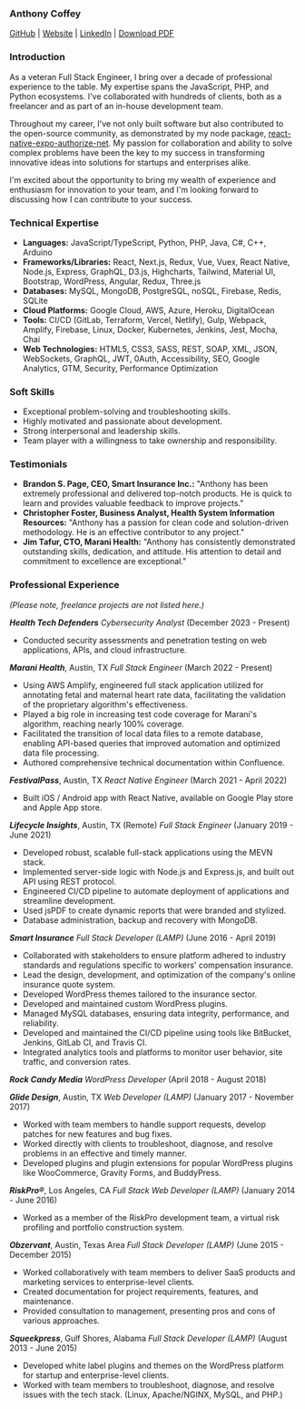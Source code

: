 ### Anthony Coffey

<a href="https://github.com/anthonycoffey" target="_blank" rel="noopener noreferrer">GitHub</a> |
<a href="https://coffey.codes" target="_blank">Website</a> |
<a href="https://www.linkedin.com/in/coffeyanthony/" target="_blank" rel="noopener noreferrer">LinkedIn</a> |
<a href="/Anthony%20Coffey%20-%20Resume.pdf" target="_blank">Download PDF</a>


### Introduction

As a veteran Full Stack Engineer, I bring over a decade of professional experience to the table. My expertise spans the JavaScript, PHP, and Python ecosystems. I've collaborated with hundreds of clients, both as a freelancer and as part of an in-house development team.

Throughout my career, I've not only built software but also contributed to the open-source community, as demonstrated by my node package, [react-native-expo-authorize-net](https://www.npmjs.com/package/react-native-expo-authorize-net). My passion
for collaboration and ability to solve complex problems have been the key to my success in transforming innovative ideas into solutions for startups and enterprises alike.

I'm excited about the opportunity to bring my wealth of experience and enthusiasm for innovation to your team, and I'm looking forward to discussing how I can contribute to your success.

### Technical Expertise

- **Languages:** JavaScript/TypeScript, Python, PHP, Java, C#, C++, Arduino
- **Frameworks/Libraries:** React, Next.js, Redux, Vue, Vuex, React Native, Node.js, Express, GraphQL, D3.js,
  Highcharts, Tailwind, Material UI, Bootstrap, WordPress, Angular, Redux, Three.js
- **Databases:** MySQL, MongoDB, PostgreSQL, noSQL, Firebase, Redis, SQLite
- **Cloud Platforms:** Google Cloud, AWS, Azure, Heroku, DigitalOcean
- **Tools:** CI/CD (GitLab, Terraform, Vercel, Netlify), Gulp, Webpack, Amplify, Firebase, Linux, Docker,
  Kubernetes, Jenkins, Jest, Mocha, Chai
- **Web Technologies:** HTML5, CSS3, SASS, REST, SOAP, XML, JSON, WebSockets, GraphQL, JWT, 0Auth,
  Accessibility, SEO, Google Analytics, GTM, Security, Performance Optimization

### Soft Skills

- Exceptional problem-solving and troubleshooting skills.
- Highly motivated and passionate about development.
- Strong interpersonal and leadership skills.
- Team player with a willingness to take ownership and responsibility.

### Testimonials

- **Brandon S. Page, CEO, Smart Insurance Inc.:** "Anthony has been extremely professional and delivered
  top-notch products. He is quick to learn and provides valuable feedback to improve projects."
- **Christopher Foster, Business Analyst, Health System Information Resources:** "Anthony has a passion for
  clean code and solution-driven methodology. He is an effective contributor to any project."
- **Jim Tafur, CTO, Marani Health:** "Anthony has consistently demonstrated outstanding skills, dedication, and
  attitude. His attention to detail and commitment to excellence are exceptional."

### Professional Experience

_(Please note, freelance projects are not listed here.)_

**_Health Tech Defenders_**
_Cybersecurity Analyst_ (December 2023 - Present)
 - Conducted security assessments and penetration testing on web applications, APIs, and cloud infrastructure.

**_Marani Health_**, Austin, TX
_Full Stack Engineer_ (March 2022 - Present)

- Using AWS Amplify, engineered full stack application utilized for annotating fetal and maternal heart rate data, facilitating the
  validation of the proprietary algorithm's effectiveness.
- Played a big role in increasing test code coverage for Marani's algorithm, reaching nearly 100% coverage.
- Facilitated the transition of local data files to a remote database, enabling API-based queries that improved
  automation and optimized data file processing.
- Authored comprehensive technical documentation within Confluence.

**_FestivalPass_**, Austin, TX
_React Native Engineer_ (March 2021 - April 2022)

- Built iOS / Android app with React Native, available on Google Play store and Apple App store.

**_Lifecycle Insights_**, Austin, TX (Remote)
_Full Stack Engineer_ (January 2019 - June 2021)

- Developed robust, scalable full-stack applications using the MEVN stack.
- Implemented server-side logic with Node.js and Express.js, and built out API using REST protocol.
- Engineered CI/CD pipeline to automate deployment of applications and streamline development.
- Used jsPDF to create dynamic reports that were branded and stylized.
- Database administration, backup and recovery with MongoDB.

**_Smart Insurance_**
_Full Stack Developer (LAMP)_ (June 2016 - April 2019)

- Collaborated with stakeholders to ensure platform adhered to industry standards and regulations specific to
  workers' compensation insurance.
- Lead the design, development, and optimization of the company's online insurance quote system.
- Developed WordPress themes tailored to the insurance sector.
- Developed and maintained custom WordPress plugins.
- Managed MySQL databases, ensuring data integrity, performance, and reliability.
- Developed and maintained the CI/CD pipeline using tools like BitBucket, Jenkins, GitLab CI, and Travis CI.
- Integrated analytics tools and platforms to monitor user behavior, site traffic, and conversion rates.

**_Rock Candy Media_**
_WordPress Developer_ (April 2018 - August 2018)

**_Glide Design_**, Austin, TX
_Web Developer (LAMP)_ (January 2017 - November 2017)

- Worked with team members to handle support requests, develop patches for new features and bug fixes.
- Worked directly with clients to troubleshoot, diagnose, and resolve problems in an effective and timely
  manner.
- Developed plugins and plugin extensions for popular WordPress plugins like WooCommerce, Gravity Forms, and
  BuddyPress.

**_RiskPro®_**, Los Angeles, CA
_Full Stack Web Developer (LAMP)_ (January 2014 - June 2016)

- Worked as a member of the RiskPro development team, a virtual risk profiling and portfolio construction
  system.

**_Obzervant_**, Austin, Texas Area
_Full Stack Developer (LAMP)_ (June 2015 - December 2015)

- Worked collaboratively with team members to deliver SaaS products and marketing services to enterprise-level
  clients.
- Created documentation for project requirements, features, and maintenance.
- Provided consultation to management, presenting pros and cons of various approaches.

**_Squeekpress_**, Gulf Shores, Alabama
_Full Stack Developer (LAMP)_ (August 2013 - June 2015)

- Developed white label plugins and themes on the WordPress platform for startup and enterprise-level clients.
- Worked with team members to troubleshoot, diagnose, and resolve issues with the tech stack. (Linux, Apache/NGINX, MySQL, and PHP.)
